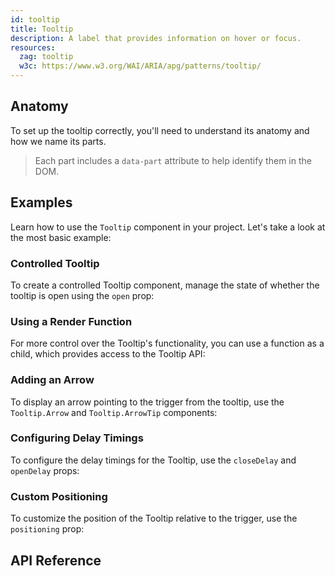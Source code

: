 ```yaml
---
id: tooltip
title: Tooltip
description: A label that provides information on hover or focus.
resources:
  zag: tooltip
  w3c: https://www.w3.org/WAI/ARIA/apg/patterns/tooltip/
---
```


<ComponentPreview id="Tooltip" />

## Anatomy

To set up the tooltip correctly, you'll need to understand its anatomy and how
we name its parts.

> Each part includes a `data-part` attribute to help identify them in the DOM.

<Anatomy id="tooltip" />

## Examples

Learn how to use the `Tooltip` component in your project. Let's take a look at
the most basic example:

<Example id="basic" />

### Controlled Tooltip

To create a controlled Tooltip component, manage the state of whether the
tooltip is open using the `open` prop:

<Example id="controlled" />

### Using a Render Function

For more control over the Tooltip's functionality, you can use a function as a
child, which provides access to the Tooltip API:

<Example id="renderFn" />

### Adding an Arrow

To display an arrow pointing to the trigger from the tooltip, use the
`Tooltip.Arrow` and `Tooltip.ArrowTip` components:

<Example id="arrow" />

### Configuring Delay Timings

To configure the delay timings for the Tooltip, use the `closeDelay` and
`openDelay` props:

<Example id="timings" />

### Custom Positioning

To customize the position of the Tooltip relative to the trigger, use the
`positioning` prop:

<Example id="positioning" />

## API Reference

<ComponentTypes id="tooltip" />
